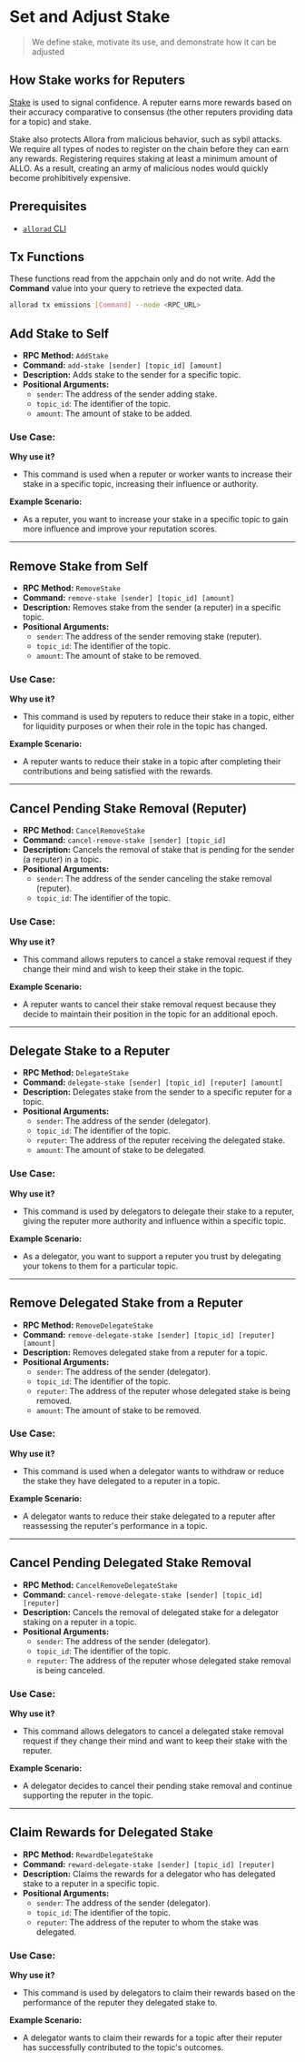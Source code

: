# Set and Adjust Stake

> We define stake, motivate its use, and demonstrate how it can be adjusted

## How Stake works for Reputers

[Stake](/home/key-terms#stake) is used to signal confidence. A reputer earns more rewards based on their accuracy comparative to consensus (the other reputers providing data for a topic) and stake.

Stake also protects Allora from malicious behavior, such as sybil attacks. We require all types of nodes to register on the chain before they can earn any rewards. Registering requires staking at least a minimum amount of ALLO. As a result, creating an army of malicious nodes would quickly become prohibitively expensive.

## Prerequisites

- [`allorad` CLI](/devs/get-started/cli)

## Tx Functions

These functions read from the appchain only and do not write. Add the **Command** value into your query to retrieve the expected data.

```bash
allorad tx emissions [Command] --node <RPC_URL>
```

## Add Stake to Self 

- **RPC Method:** `AddStake`
- **Command:** `add-stake [sender] [topic_id] [amount]`
- **Description:** Adds stake to the sender for a specific topic.
- **Positional Arguments:**
    - `sender`: The address of the sender adding stake.
    - `topic_id`: The identifier of the topic.
    - `amount`: The amount of stake to be added.

### Use Case:
**Why use it?**  
- This command is used when a reputer or worker wants to increase their stake in a specific topic, increasing their influence or authority.

**Example Scenario:**  
- As a reputer, you want to increase your stake in a specific topic to gain more influence and improve your reputation scores.

---

## Remove Stake from Self

- **RPC Method:** `RemoveStake`
- **Command:** `remove-stake [sender] [topic_id] [amount]`
- **Description:** Removes stake from the sender (a reputer) in a specific topic.
- **Positional Arguments:**
    - `sender`: The address of the sender removing stake (reputer).
    - `topic_id`: The identifier of the topic.
    - `amount`: The amount of stake to be removed.

### Use Case:
**Why use it?**  
- This command is used by reputers to reduce their stake in a topic, either for liquidity purposes or when their role in the topic has changed.

**Example Scenario:**  
- A reputer wants to reduce their stake in a topic after completing their contributions and being satisfied with the rewards.

---

## Cancel Pending Stake Removal (Reputer)

- **RPC Method:** `CancelRemoveStake`
- **Command:** `cancel-remove-stake [sender] [topic_id]`
- **Description:** Cancels the removal of stake that is pending for the sender (a reputer) in a topic.
- **Positional Arguments:**
    - `sender`: The address of the sender canceling the stake removal (reputer).
    - `topic_id`: The identifier of the topic.

### Use Case:
**Why use it?**  
- This command allows reputers to cancel a stake removal request if they change their mind and wish to keep their stake in the topic.

**Example Scenario:**  
- A reputer wants to cancel their stake removal request because they decide to maintain their position in the topic for an additional epoch.

---

## Delegate Stake to a Reputer

- **RPC Method:** `DelegateStake`
- **Command:** `delegate-stake [sender] [topic_id] [reputer] [amount]`
- **Description:** Delegates stake from the sender to a specific reputer for a topic.
- **Positional Arguments:**
    - `sender`: The address of the sender (delegator).
    - `topic_id`: The identifier of the topic.
    - `reputer`: The address of the reputer receiving the delegated stake.
    - `amount`: The amount of stake to be delegated.

### Use Case:
**Why use it?**  
- This command is used by delegators to delegate their stake to a reputer, giving the reputer more authority and influence within a specific topic.

**Example Scenario:**  
- As a delegator, you want to support a reputer you trust by delegating your tokens to them for a particular topic.

---

## Remove Delegated Stake from a Reputer

- **RPC Method:** `RemoveDelegateStake`
- **Command:** `remove-delegate-stake [sender] [topic_id] [reputer] [amount]`
- **Description:** Removes delegated stake from a reputer for a topic.
- **Positional Arguments:**
    - `sender`: The address of the sender (delegator).
    - `topic_id`: The identifier of the topic.
    - `reputer`: The address of the reputer whose delegated stake is being removed.
    - `amount`: The amount of stake to be removed.

### Use Case:
**Why use it?**  
- This command is used when a delegator wants to withdraw or reduce the stake they have delegated to a reputer in a topic.

**Example Scenario:**  
- A delegator wants to reduce their stake delegated to a reputer after reassessing the reputer's performance in a topic.

---

## Cancel Pending Delegated Stake Removal

- **RPC Method:** `CancelRemoveDelegateStake`
- **Command:** `cancel-remove-delegate-stake [sender] [topic_id] [reputer]`
- **Description:** Cancels the removal of delegated stake for a delegator staking on a reputer in a topic.
- **Positional Arguments:**
    - `sender`: The address of the sender (delegator).
    - `topic_id`: The identifier of the topic.
    - `reputer`: The address of the reputer whose delegated stake removal is being canceled.

### Use Case:
**Why use it?**  
- This command allows delegators to cancel a delegated stake removal request if they change their mind and want to keep their stake with the reputer.

**Example Scenario:**  
- A delegator decides to cancel their pending stake removal and continue supporting the reputer in the topic.

---

## Claim Rewards for Delegated Stake

- **RPC Method:** `RewardDelegateStake`
- **Command:** `reward-delegate-stake [sender] [topic_id] [reputer]`
- **Description:** Claims the rewards for a delegator who has delegated stake to a reputer in a specific topic.
- **Positional Arguments:**
    - `sender`: The address of the sender (delegator).
    - `topic_id`: The identifier of the topic.
    - `reputer`: The address of the reputer to whom the stake was delegated.

### Use Case:
**Why use it?**  
- This command is used by delegators to claim their rewards based on the performance of the reputer they delegated stake to.

**Example Scenario:**  
- A delegator wants to claim their rewards for a topic after their reputer has successfully contributed to the topic's outcomes.
